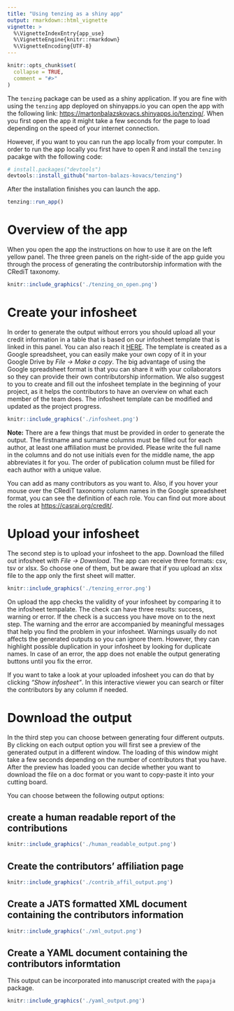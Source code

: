 ```yaml
---
title: "Using tenzing as a shiny app"
output: rmarkdown::html_vignette
vignette: >
  %\VignetteIndexEntry{app_use}
  %\VignetteEngine{knitr::rmarkdown}
  %\VignetteEncoding{UTF-8}
---
```


```r
knitr::opts_chunk$set(
  collapse = TRUE,
  comment = "#>"
)
```

The `tenzing` package can be used as a shiny application. If you are fine with using the `tenzing` app deployed on shinyapps.io you can open the app with the following link: [https://martonbalazskovacs.shinyapps.io/tenzing/](https://martonbalazskovacs.shinyapps.io/tenzing/). When you first open the app it might take a few seconds for the page to load depending on the speed of your internet connection.

However, if you want to you can run the app locally from your computer.
In order to run the app locally you first have to open R and install the `tenzing` pacakge with the following code:

```r
# install.packages("devtools")
devtools::install_github("marton-balazs-kovacs/tenzing")
```

After the installation finishes you can launch the app.

```r
tenzing::run_app()
```

# Overview of the app

When you open the app the instructions on how to use it are on the left yellow panel. The three green panels on the right-side of the app guide you through the process of generating the contributorship information with the CRediT taxonomy.

```r
knitr::include_graphics('./tenzing_on_open.png')
```

# Create your infosheet

In order to generate the output without errors you should upload all your credit information in a table that is based on our infosheet template that is linked in this panel. You can also reach it [HERE](https://docs.google.com/spreadsheets/d/1Gl0cwqN_nTsdFH9yhSvi9NypBfDCEhViGq4A3MnBrG8/edit?usp=sharing
). The template is created as a Google spreadsheet, you can easily make your own copy of it in your Google Drive by _File -> Make a copy_. The big advantage of using the Google spreadsheet format is that you can share it with your collaborators so they can provide their own contributorship information. We also suggest to you to create and fill out the infosheet template in the beginning of your project, as it helps the contributors to have an overview on what each member of the team does. The infosheet template can be modified and updated as the project progress.

```r
knitr::include_graphics('./infosheet.png')
```

__Note:__ There are a few things that must be provided in order to generate the output. The firstname and surname columns must be filled out for each author, at least one affiliation must be provided. Please write the full name in the columns and do not use initials even for the middle name, the app abbreviates it for you. The order of publication column must be filled for each author with a unique value.

You can add as many contributors as you want to. Also, if you hover your mouse over the CRediT taxonomy column names in the Google spreadsheet format, you can see the definition of each role. You can find out more about the roles at [https://casrai.org/credit/](https://casrai.org/credit/).

# Upload your infosheet

The second step is to upload your infosheet to the app. Download the filled out infosheet with _File -> Download_. The app can receive three formats: csv, tsv or xlsx. So choose one of them, but be aware that if you upload an xlsx file to the app only the first sheet will matter.

```r
knitr::include_graphics('./tenzing_error.png')
```

On upload the app checks the validity of your infosheet by comparing it to the infosheet tempalate. The check can have three results: success, warning or error. If the check is a success you have move on to the next step. The warning and the error are accompanied by meaningful messages that help you find the problem in your infosheet. Warnings usually do not affects the generated outputs so you can ignore them. However, they can highlight possible duplication in your infosheet by looking for duplicate names. In case of an error, the app does not enable the output generating buttons until you fix the error.

If you want to take a look at your uploaded infosheet you can do that by clicking _"Show infosheet"_. In this interactive viewer you can search or filter the contributors by any column if needed.

# Download the output

In the third step you can choose between generating four different outputs. By clicking on each output option you will first see a preview of the generated output in a different window. The loading of this window might take a few seconds depending on the number of contributors that you have. After the preview has loaded yoou can decide whether you want to download the file on a doc format or you want to copy-paste it into your cutting board.

You can choose between the following output options:

## create a human readable report of the contributions

```r
knitr::include_graphics('./human_readable_output.png')
```

## Create the contributors' affiliation page

```r
knitr::include_graphics('./contrib_affil_output.png')
```

## Create a JATS formatted XML document containing the contributors information

```r
knitr::include_graphics('./xml_output.png')
```

## Create a YAML document containing the contributors informtation

This output can be incorporated into manuscript created with the `papaja` package.

```r
knitr::include_graphics('./yaml_output.png')
```